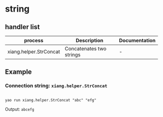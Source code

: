# string

## handler list

| process                | Description              | Documentation |
| ---------------------- | ------------------------ | ------------- |
| xiang.helper.StrConcat | Concatenates two strings | -             |

## Example

### Connection string: `xiang.helper.StrConcat`

```

yao run xiang.helper.StrConcat "abc" "efg"
```

Output: `abcefg`

<Div style={{ display: "flex", justifyContent: "space-between" }}>
  <Link type="prev" title="Array" link="Manual/Process/Array"></Link>
  <Link type="next" title="datetime" link="Manual/Process/Datetime"></Link>
</Div>
